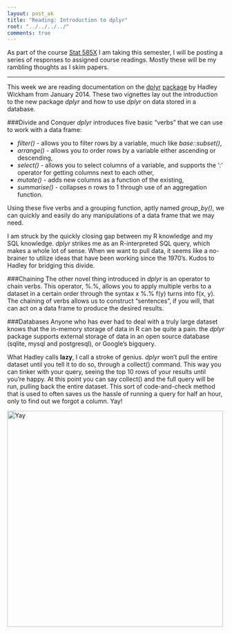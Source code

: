 ```yaml
---
layout: post_ak
title: "Reading: Introduction to dplyr"
root: "../../../../"
comments: true
---
```

As part of the course [Stat 585X](http://dicook.github.io/stat585/) I am taking this semester, I will be posting a series of responses to assigned course readings. Mostly these will be my rambling thoughts as I skim papers.

****
This week we are reading documentation on the [dplyr](http://cran.r-project.org/web/packages/dplyr/vignettes/introduction.html) [package](http://cran.r-project.org/web/packages/dplyr/vignettes/databases.html) by Hadley Wickham from January 2014. These two vignettes lay out the introduction to the new package *dplyr* and how to use *dplyr* on data stored in a database.

###Divide and Conquer
*dplyr* introduces five basic "verbs" that we can use to work with a data frame:

* *filter()* - allows you to filter rows by a variable, much like *base::subset()*, 
* *arrange()* - allows you to order rows by a variable either ascending or descending, 
* *select()* - allows you to select columns of a variable, and supports the ':' operator for getting columns next to each other, 
* *mutate()* - adds new columns as a function of the existing,
* *summarise()* - collapses n rows to 1 through use of an aggregation function.

Using these five verbs and a grouping function, aptly named *group_by()*, we can quickly and easily do any manipulations of a data frame that we may need. 

I am struck by the quickly closing gap between my R knowledge and my SQL knowledge. *dplyr* strikes me as an R-interpreted SQL query, which makes a whole lot of sense. When we want to pull data, it seems like a no-brainer to utilize ideas that have been working since the 1970's. Kudos to Hadley for bridging this divide.

###Chaining
The other novel thing introduced in *dplyr* is an operator to chain verbs. This operator, %.%, allows you to apply multiple verbs to a dataset in a certain order through the syntax x %.% f(y) turns into f(x, y). The chaining of verbs allows us to construct "sentences", if you will, that can act on a data frame to produce the desired results.

###Databases
Anyone who has ever had to deal with a truly large dataset knows that the in-memory storage of data in R can be quite a pain. the *dplyr* package supports external storage of data in an open source database (sqlite, mysql and postgresql), or Google's bigquery. 

What Hadley calls **lazy**, I call a stroke of genius. *dplyr* won't pull the entire dataset until you tell it to do so, through a collect() command. This way you can tinker with your query, seeing the top 10 rows of your results until you're happy. At this point you can say collect() and the full query will be run, pulling back the entire dataset. This sort of code-and-check method that is used to often saves us the hassle of running a query for half an hour, only to find out we forgot a column. Yay!

<img src="{{ page.root }}images/blog/2014-02-16-dplyr/yay_cat2.jpg" alt="Yay" style="width: 500px;"/>